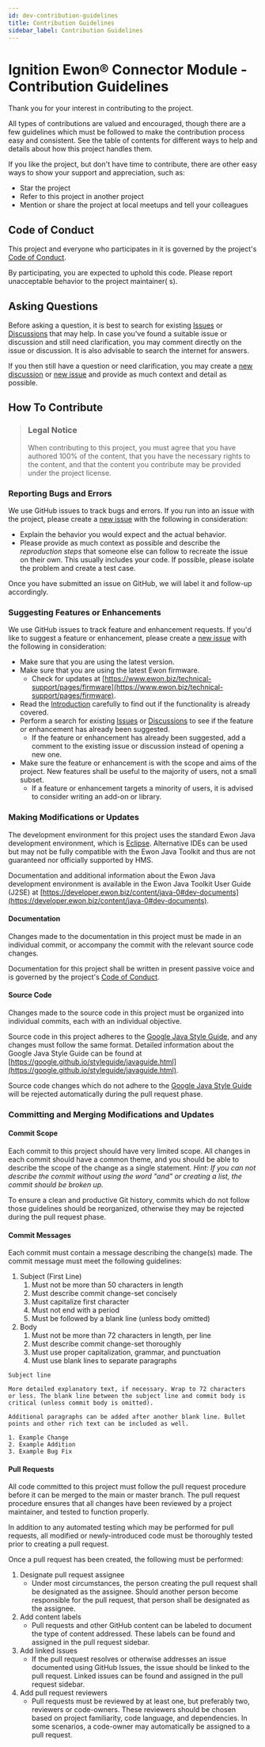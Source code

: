 ```yaml
---
id: dev-contribution-guidelines
title: Contribution Guidelines
sidebar_label: Contribution Guidelines
---
```


# Ignition Ewon® Connector Module - Contribution Guidelines

Thank you for your interest in contributing to the project.

All types of contributions are valued and encouraged, though there are a few guidelines which must be followed to make
the contribution process easy and consistent. See the table of contents for different ways to help
and details about how this project handles them.

If you like the project, but don't have time to contribute, there are other easy ways to show your support and
appreciation, such as:

- Star the project
- Refer to this project in another project
- Mention or share the project at local meetups and tell your colleagues

## Code of Conduct

This project and everyone who participates in it is governed by the
project's [Code of Conduct](../07-legal/02-CODE_OF_CONDUCT.mdx).

By participating, you are expected to uphold this code. Please report unacceptable behavior to the project maintainer(
s).

## Asking Questions

Before asking a question, it is best to search for
existing [Issues](https://github.com/hms-networks/sc-java-maven-starter-project/issues)
or [Discussions](https://github.com/hms-networks/sc-java-maven-starter-project/discussions) that may help. In case
you've found a suitable issue or discussion and still need clarification, you may comment directly on the issue or
discussion. It is also advisable to search the internet for answers.

If you then still have a question or need clarification, you may create
a [new discussion](https://github.com/hms-networks/sc-java-maven-starter-project/discussions/new)
or [new issue](https://github.com/hms-networks/sc-java-maven-starter-project/issues/new) and provide as much context and
detail as possible.

## How To Contribute

> ### Legal Notice
> When contributing to this project, you must agree that you have authored 100% of the content, that you have the
> necessary rights to the content, and that the content you contribute may be provided under the project license.

### Reporting Bugs and Errors

We use GitHub issues to track bugs and errors. If you run into an issue with the project, please create
a [new issue](https://github.com/hms-networks/sc-java-maven-starter-project/issues/new) with the following in
consideration:

- Explain the behavior you would expect and the actual behavior.
- Please provide as much context as possible and describe the *reproduction steps* that someone else can follow to
  recreate the issue on their own. This usually includes your code. If possible, please isolate the problem and create a
  test case.

Once you have submitted an issue on GitHub, we will label it and follow-up accordingly.

### Suggesting Features or Enhancements

We use GitHub issues to track feature and enhancement requests. If you'd like to suggest a feature or enhancement,
please create a [new issue](https://github.com/hms-networks/IgnitionEwonConnector/issues/new) with the following
in consideration:

- Make sure that you are using the latest version.
- Make sure that you are using the latest Ewon firmware.
    - Check for updates
      at [https://www.ewon.biz/technical-support/pages/firmware](https://www.ewon.biz/technical-support/pages/firmware).
- Read the [Introduction](../01-INTRODUCTION.mdx) carefully to find out if the functionality is already covered.
- Perform a search for existing [Issues](https://github.com/IgnitionEwonConnector/issues)
  or [Discussions](https://github.com/hms-networks/sc-java-maven-starter-project/discussions) to see if the feature or
  enhancement has already been suggested.
    - If the feature or enhancement has already been suggested, add a comment to the existing issue or discussion
      instead of opening a new one.
- Make sure the feature or enhancement is with the scope and aims of the project. New features shall be useful to the
  majority of users, not a small subset.
    - If a feature or enhancement targets a minority of users, it is advised to consider writing an add-on or library.

### Making Modifications or Updates

The development environment for this project uses the standard Ewon Java development environment, which
is [Eclipse](https://www.eclipse.org/). Alternative IDEs can be used but may not be fully compatible with the Ewon Java
Toolkit and thus are not guaranteed nor officially supported by HMS.

Documentation and additional information about the Ewon Java development environment is available in the Ewon Java
Toolkit User Guide \(J2SE\)
at [https://developer.ewon.biz/content/java-0#dev-documents](https://developer.ewon.biz/content/java-0#dev-documents).

#### Documentation

Changes made to the documentation in this project must be made in an individual commit, or accompany the commit with the
relevant source code changes.

Documentation for this project shall be written in present passive voice and is governed by the
project's [Code of Conduct](../07-legal/02-CODE_OF_CONDUCT.mdx).

#### Source Code

Changes made to the source code in this project must be organized into individual commits, each with an individual
objective.

Source code in this project adheres to
the [Google Java Style Guide](https://google.github.io/styleguide/javaguide.html), and any changes must follow the same
format. Detailed information about the Google Java Style Guide can be found
at [https://google.github.io/styleguide/javaguide.html](https://google.github.io/styleguide/javaguide.html).

Source code changes which do not adhere to
the [Google Java Style Guide](https://google.github.io/styleguide/javaguide.html) will be rejected automatically during
the pull request phase.

### Committing and Merging Modifications and Updates

#### Commit Scope

Each commit to this project should have very limited scope. All changes in each commit should have a common theme, and
you should be able to describe the scope of the change as a single statement. _Hint: If you can not describe the commit
without using the word "and" or creating a list, the commit should be broken up._

To ensure a clean and productive Git history, commits which do not follow those guidelines should be reorganized,
otherwise they may be rejected during the pull request phase.

#### Commit Messages

Each commit must contain a message describing the change(s) made. The commit message must meet the following guidelines:

1. Subject (First Line)
    1. Must not be more than 50 characters in length
    2. Must describe commit change-set concisely
    3. Must capitalize first character
    4. Must not end with a period
    5. Must be followed by a blank line (unless body omitted)
2. Body
    1. Must not be more than 72 characters in length, per line
    2. Must describe commit change-set thoroughly
    3. Must use proper capitalization, grammar, and punctuation
    4. Must use blank lines to separate paragraphs

```
Subject line

More detailed explanatory text, if necessary. Wrap to 72 characters
or less. The blank line between the subject line and commit body is
critical (unless commit body is omitted).

Additional paragraphs can be added after another blank line. Bullet
points and other rich text can be included as well.

1. Example Change
2. Example Addition
3. Example Bug Fix
```

#### Pull Requests

All code committed to this project must follow the pull request procedure before it can be merged to the main or master
branch. The pull request procedure ensures that all changes have been reviewed by a project maintainer, and tested to
function properly.

In addition to any automated testing which may be performed for pull requests, all modified or newly-introduced code
must be thoroughly tested prior to creating a pull request.

Once a pull request has been created, the following must be performed:

1. Designate pull request assignee
    - Under most circumstances, the person creating the pull request shall be designated as the assignee. Should another
      person become responsible for the pull request, that person shall be designated as the assignee.
2. Add content labels
    - Pull requests and other GitHub content can be labeled to document the type of content addressed. These labels can
      be found and assigned in the pull request sidebar.
3. Add linked issues
    - If the pull request resolves or otherwise addresses an issue documented using GitHub Issues, the issue should be
      linked to the pull request. Linked issues can be found and assigned in the pull request sidebar.
4. Add pull request reviewers
    - Pull requests must be reviewed by at least one, but preferably two, reviewers or code-owners. These reviewers
      should be chosen based on project familiarity, code language, and dependencies. In some scenarios, a code-owner
      may automatically be assigned to a pull request.